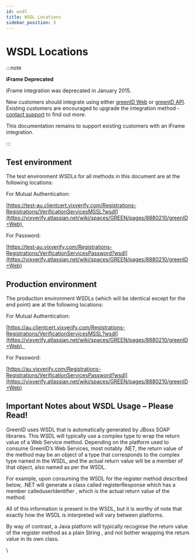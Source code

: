 ```yaml
---
id: wsdl
title: WSDL Locations
sidebar_position: 5
---
```


# WSDL Locations

:::note

**iFrame Deprecated**

iFrame integration was deprecated in January 2015.

New customers should integrate using either [greenID Web](https://vixverify.atlassian.net/wiki/spaces/GREEN/pages/8880210/greenID+Web) or [greenID API](https://vixverify.atlassian.net/wiki/spaces/GREEN/pages/8880212/greenID+API). Existing customers are encouraged to upgrade the integration method - [contact support](mailto\:support@edentiti.com) to find out more.

This documentation remains to support existing customers with an iFrame integration.

:::

## Test environment

The test environment WSDLs for all methods in this document are at the following locations:  

For Mutual Authentication:  

[https://test-au.clientcert.vixverify.com/Registrations-Registrations/VerificationServicesMSSL?wsdl](https://vixverify.atlassian.net/wiki/spaces/GREEN/pages/8880210/greenID+Web) 

For Password:  

[https://test-au.vixverify.com/Registrations-Registrations/VerificationServicesPassword?wsdl](https://vixverify.atlassian.net/wiki/spaces/GREEN/pages/8880210/greenID+Web)

## Production environment

The production environment WSDLs (which will be identical except for the end point) are at the following locations:  

For Mutual Authentication:  

[https://au.clientcert.vixverify.com/Registrations-Registrations/VerificationServicesMSSL?wsdl](https://vixverify.atlassian.net/wiki/spaces/GREEN/pages/8880210/greenID+Web)  

For Password:  

[https://au.vixverify.com/Registrations-Registrations/VerificationServicesPassword?wsdl](https://vixverify.atlassian.net/wiki/spaces/GREEN/pages/8880210/greenID+Web)

## Important Notes about WSDL Usage – Please Read!

GreenID uses WSDL that is automatically generated by JBoss SOAP libraries. This WSDL will typically use a complex type to wrap the return value of a Web Service method. Depending on the platform used to consume GreenID’s Web Services, most notably .NET, the return value of the method may be an object of a type that corresponds to the complex type named in the WSDL, and the actual return value will be a member of that object, also named as per the WSDL.

For example, upon consuming the WSDL for the register method described below, .NET will generate a class called registerResponse which has a member calleduserIdentifier , which is the actual return value of the method.

All of this information is present in the WSDL, but it is worthy of note that exactly how the WSDL is interpreted will vary between platforms.

By way of contrast, a Java platform will typically recognise the return value of the register method as a plain String , and not bother wrapping the return value in its own class.  

\\
